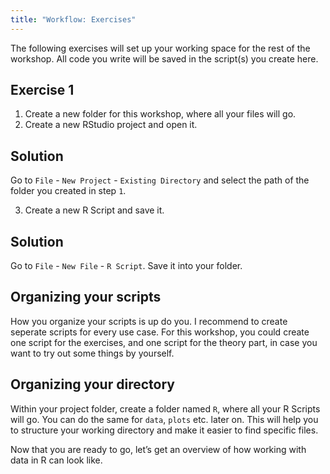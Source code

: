 ```yaml
---
title: "Workflow: Exercises"
---
```


The following exercises will set up your working space for the rest of the workshop. All code you write will be saved in the script(s) you create here.

## Exercise 1

1.  Create a new folder for this workshop, where all your files will go.
2.  Create a new RStudio project and open it.

::: {.callout-caution collapse="true"}
## Solution

Go to `File` - `New Project` - `Existing Directory` and select the path of the folder you created in step `1`.
:::

3.  Create a new R Script and save it.

::: {.callout-caution collapse="true"}
## Solution

Go to `File` - `New File` - `R Script`. Save it into your folder.
:::

::: callout-tip
## Organizing your scripts

How you organize your scripts is up do you. I recommend to create seperate scripts for every use case. For this workshop, you could create one script for the exercises, and one script for the theory part, in case you want to try out some things by yourself.
:::

::: callout-tip
## Organizing your directory

Within your project folder, create a folder named `R`, where all your R Scripts will go. You can do the same for `data`, `plots` etc. later on. This will help you to structure your working directory and make it easier to find specific files.
:::

Now that you are ready to go, let's get an overview of how working with data in R can look like.
